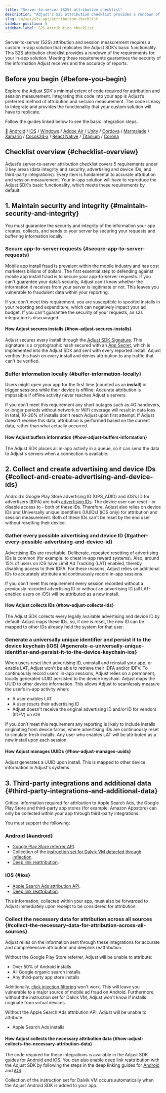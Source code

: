 ```yaml
---
title: "Server-to-server (S2S) attribution checklist"
description: "Adjust's S2S attribution checklist provides a rundown of the requirements for your in-app solution."
slug: en/api/s2s-api/attribution-checklist
sidebar-position: 5
sidebar-label: S2S attribution checklist
---
```


Server-to-server (S2S) attribution and session measurement requires a custom in-app solution that replicates the Adjust SDK’s basic functionality. This S2S attribution checklist provides a rundown of the requirements for your in-app solution. Meeting these requirements guarantees the security of the information Adjust receives and the accuracy of reports.

## Before you begin {#before-you-begin}

Explore the Adjust SDK's minimal extent of code required for attribution and session measurement. Integrating this code into your app is Adjust’s preferred method of attribution and session measurement. The code is easy to integrate and provides the functionality that your custom solution will have to replicate.

Follow the guides linked below to see the basic integration steps.

📖 [Android](/en/sdk/android) / [iOS](/en/sdk/ios) / [Windows](/en/sdk/windows) / [Adobe Air](https://github.com/adjust/adobe_air_sdk#basic-integration) / [Unity](/en/sdk/unity) / [Cordova](https://github.com/adjust/cordova_sdk#basic-integration) / [Marmalade](https://github.com/adjust/marmalade_sdk#basic-integration) / [Xamarin](https://github.com/adjust/xamarin_sdk#basic-integration) / [Cocos2d-x](https://github.com/adjust/cocos2dx_sdk#basic-integration) / [React Native](/en/sdk/react-native) / [Titanium](https://github.com/adjust/titanium_sdk#basic-integration) / [Corona](https://github.com/adjust/corona_sdk#basic-integration)

## Checklist overview {#checklist-overview}

Adjust’s server-to-server attribution checklist covers 5 requirements under 3 key areas (data integrity and security, advertising and device IDs, and third-party integrations). Every item is fundamental to accurate attribution and session measurement. Your in-app solution will have to reproduce the Adjust SDK’s basic functionality, which meets these requirements by default.

## 1. Maintain security and integrity {#maintain-security-and-integrity}

You must guarantee the security and integrity of the information your app creates, collects, and sends to your server by securing your requests and buffering information locally.

### Secure app-to-server requests {#secure-app-to-server-requests}

Mobile app install fraud is prevalent within the mobile industry and has cost marketers billions of dollars. The first essential step to defending against mobile app install fraud is to secure your app-to-server requests. If you can't guarantee your data’s security, Adjust can't know whether the information it receives from your server is legitimate or not. This leaves you vulnerable to fraudulent data within your reporting.

If you don't meet this requirement, you are susceptible to spoofed installs in your reporting and expenditure, which can negatively impact your ad budget. If you can't guarantee the security of your requests, an s2s integration is discouraged.

#### How Adjust secures installs {#how-adjust-secures-installs}

Adjust secures every install through the [Adjust SDK Signature](https://help.adjust.com/en/article/sdk-signature). This signature is a cryptographic hash secured with an [App Secret](https://help.adjust.com/en/article/sdk-signature#what-is-an-app-secret), which is implemented into the Adjust SDK and sent with every reported install. Adjust verifies this hash on every install and denies attribution to any traffic that can't be verified.

### Buffer information locally {#buffer-information-locally}

Users might open your app for the first time (counted as an **install**) or trigger sessions while their device is offline. Accurate attribution is impossible if offline activity never reaches Adjust's servers.

If you don’t meet this requirement any short outages such as 4G handovers, or longer periods without network or WiFi coverage will result in data loss. In total, 10–20% of installs don't reach Adjust upon first attempt. If Adjust doesn't receive this data, attribution is performed based on the current data, rather than what actually occurred.

#### How Adjust buffers information {#how-adjust-buffers-information}

The Adjust SDK places all in-app activity in a queue, so it can send the data to Adjust's servers when a connection is available.

## 2. Collect and create advertising and device IDs {#collect-and-create-advertising-and-device-ids}

Android’s Google Play Store advertising ID (GPS_ADID) and iOS’s ID for advertisers (IDFA) are both [advertising IDs](https://help.adjust.com/en/article/device-identifiers#advertising-ids). The device user can reset - or disable access to - both of these IDs. Therefore, Adjust also relies on device IDs and Universally unique identifiers (UUIDs) (iOS only) for attribution and session measurement. Both of these IDs can't be reset by the end user without resetting their device.

### Gather every possible advertising and device ID {#gather-every-possible-advertising-and-device-id}

Advertising IDs are resettable. Deliberate, repeated resetting of advertising IDs is common (for example: to cheat in-app reward systems). Also, around 15% of users on iOS have Limit Ad Tracking (LAT) enabled, thereby disabling access to their IDFA. For these reasons, Adjust relies on additional IDs to accurately attribute and continuously record in-app sessions.

If you don’t meet this requirement every session recorded without a previously recorded advertising ID or without an advertising ID (all LAT-enabled users on iOS) will be attributed as a new install.

#### How Adjust collects IDs {#how-adjust-collects-ids}

The Adjust SDK collects every legally available advertising and device ID by default. Adjust maps these IDs, so, if one is reset, the new ID can be mapped to other IDs already held the system for that user.

### Generate a universally unique identifier and persist it to the device keychain (iOS) {#generate-a-universally-unique-identifier-and-persist-it-to-the-device-keychain-ios}

When users reset their advertising ID, uninstall and reinstall your app, or enable LAT, Adjust won't be able to retrieve their IDFA and/or IDFV. To continuously record users’ in-app sessions, Adjust relies on a permanent, locally generated UUID persisted to the device keychain. Adjust maps the UUID to other device information. This allows Adjust to seamlessly measure the user’s in-app activity when:

-  A user enables LAT
-  A user resets their advertising ID
-  Adjust doesn't receive the original advertising ID and/or ID for vendors (IDFV) on iOS

If you don’t meet this requirement any reporting is likely to include installs originating from device farms, where advertising IDs are continuously reset to simulate fresh installs. Any user who enables LAT will be attributed as a new install upon each session.

#### How Adjust manages UUIDs {#how-adjust-manages-uuids}

Adjust generates a UUID upon install. This is mapped to other device information in Adjust's systems.

## 3. Third-party integrations and additional data {#third-party-integrations-and-additional-data}

Critical information required for attribution to Apple Search Ads, the Google Play Store and third-party app stores (for example: Amazon Appstore) can only be collected within your app through third-party integrations.

You must support the following:

### Android {#android}

-  [Google Play Store referrer API](https://developer.android.com/google/play/installreferrer/igetinstallreferrerservice.html).
-  Collection of the [instruction set for Dalvik VM detected through inflection](https://android.googlesource.com/platform/libcore/+/master/libart/src/main/java/dalvik/system/VMRuntime.java#109).
-  [Deep link reattribution](https://developer.android.com/training/app-links/deep-linking.html).

### iOS {#ios}

-  [Apple Search Ads attribution API](https://searchads.apple.com/help/reporting/0028-apple-ads-attribution-api).
-  [Deep link reattribution](https://developer.apple.com/library/content/documentation/General/Conceptual/AppSearch/UniversalLinks.html).

This information, collected within your app, must also be forwarded to Adjust immediately upon receipt to be considered for attribution.

### Collect the necessary data for attribution across all sources {#collect-the-necessary-data-for-attribution-across-all-sources}

Adjust relies on the information sent through these integrations for accurate and comprehensive attribution and deeplink reattribution.

Without the Google Play Store referrer, Adjust will be unable to attribute:

-  Over 50% of Android installs
-  All Google organic search installs
-  Any third-party app store installs

Additionally, [click injection filtering](https://help.adjust.com/en/article/click-injection-filtering) won't work. This will leave you vulnerable to a major source of mobile ad fraud on Android. Furthermore, without the instruction set for Dalvik VM, Adjust won't know if installs originate from virtual devices.

Without the Apple Search Ads attribution API, Adjust will be unable to attribute:

-  Apple Search Ads installs

#### How Adjust collects the necessary attribution data {#how-adjust-collects-the-necessary-attribution-data}

The code required for these integrations is available in the Adjust SDK guides for [Android](/en/sdk/android) and [iOS](/en/sdk/ios). You can also enable deep link reattribution with the Adjust SDK by following the steps in the deep linking guides for [Android](/en/sdk/android/features/deep-links) and [iOS](/en/sdk/ios/features/deep-links).

Collection of the instruction set for Dalvik VM occurs automatically when the Adjust Android SDK is added to your app.
